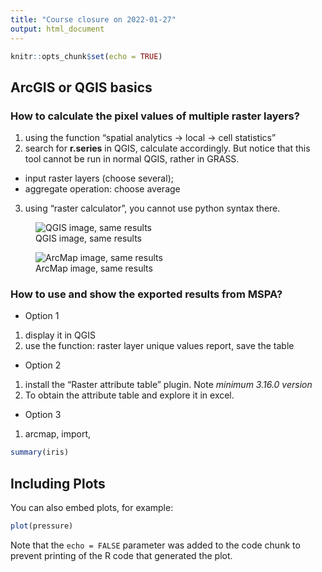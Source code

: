 ```yaml
---
title: "Course closure on 2022-01-27"
output: html_document
---
```


```r
knitr::opts_chunk$set(echo = TRUE)
```

## ArcGIS or QGIS basics
### How to calculate the pixel values of multiple raster layers?

1. using the function "spatial analytics -> local -> cell statistics"
2. search for **r.series** in QGIS, calculate accordingly. But notice that this tool cannot be run in normal QGIS, rather in GRASS.
  - input raster layers (choose several);
  - aggregate operation: choose average
3. using "raster calculator", you cannot use python syntax there.

![QGIS image, same results](C:/Users/Jingxia Wang/Desktop/planets/qgis_r-series_2022-01-27_00-47-07.png)

![ArcMap image, same results](C:/Users/Jingxia Wang/Desktop/planets/arcmap_lst_mean_2022-01-27_00-56-20.png)

### How to use and show the exported results from MSPA?
- Option 1
1. display it in QGIS
2. use the function: raster layer unique values report, save the table

- Option 2
1. install the "Raster attribute table" plugin. Note _minimum 3.16.0 version_
2. To obtain the attribute table and explore it in excel.

- Option 3
1. arcmap, import, 
```r
summary(iris)
```

## Including Plots

You can also embed plots, for example:

```r
plot(pressure)
```

Note that the `echo = FALSE` parameter was added to the code chunk to prevent printing of the R code that generated the plot.
